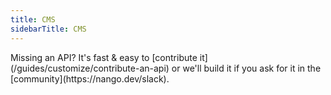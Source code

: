 ```yaml
---
title: CMS
sidebarTitle: CMS
---
```


<Tip>
    Missing an API? It's fast & easy to [contribute it](/guides/customize/contribute-an-api) or we'll build it if you ask for
    it in the [community](https://nango.dev/slack).
</Tip>

<CardGroup cols={4}>
    <Card title="Builder.io" href="/integrations/all/builder-io" color="#68a063" />
    <Card title="Contentful" href="/integrations/all/contentful" color="#68a063" />
    <Card title="Ghost" href="/integrations/all/ghost" color="#68a063" />
    <Card title="Contentstack" href="/integrations/all/contentstack" color="#68a063" />
    <Card title="Webflow" href="/integrations/all/webflow" color="#68a063" />
    <Card title="Wordpress" href="/integrations/all/wordpress" color="#68a063" />
</CardGroup>
